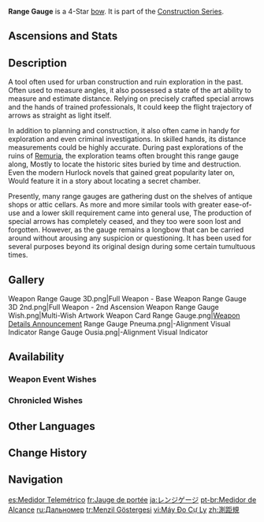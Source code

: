 {{Weapon Infobox
|id             = 15427
|image          = <gallery>
Weapon Range Gauge.png|Base
Weapon Range Gauge 2nd.png|2nd Ascension
</gallery>
|type           = Bow
|quality        = 4
|base_atk       = 44
|2nd_stat_type  = ATK
|2nd_stat       = 6%
|series         = Construction
|releaseDate    = 2023-10-17
|obtain         = Weapon Event Wishes
|passive        = Masons' Ditty
|effect         = When the wielder is [[heal]]ed or heals others, they will gain a Unity's Symbol that lasts 30s, up to a maximum of 3 Symbols. When using their [[Elemental Skill]] or [[Elemental Burst|Burst]], all Symbols will be consumed and the Struggle effect will be granted for 10s. For each Symbol consumed, gain (var1)% [[ATK]] and (var2)% All [[Elemental DMG Bonus]]. The Struggle effect can be triggered once every 15s, and Symbols can be gained even when the character is not on the field.
|eff_rank1_var1 = 3
|eff_rank2_var1 = 4
|eff_rank3_var1 = 5
|eff_rank4_var1 = 6
|eff_rank5_var1 = 7
|eff_rank1_var2 = 7
|eff_rank2_var2 = 8.5
|eff_rank3_var2 = 10
|eff_rank4_var2 = 11.5
|eff_rank5_var2 = 13
|eff_att1       = ATK
|eff_att2       = Elemental DMG Bonus
}}
{{Description|A measuring instrument that you can rarely find nowadays. It is capable of firing arrows.}}
'''Range Gauge''' is a 4-Star [[bow]]. It is part of the [[Construction Series]].

==Ascensions and Stats==
{{Weapon Ascensions and Stats
|ascendMat1 = Fragment of an Ancient Chord
|ascendMat2 = Chapter of an Ancient Chord
|ascendMat3 = Movement of an Ancient Chord
|ascendMat4 = Echo of an Ancient Chord
|bossMat1   = Drop of Tainted Water
|bossMat2   = Scoop of Tainted Water
|bossMat3   = Newborn Tainted Hydro Phantasm
|commonMat1 = Transoceanic Pearl
|commonMat2 = Transoceanic Chunk
|commonMat3 = Xenochromatic Crystal
}}

==Description==
A tool often used for urban construction and ruin exploration in the past. Often used to measure angles, it also possessed a state of the art ability to measure and estimate distance. Relying on precisely crafted special arrows and the hands of trained professionals, It could keep the flight trajectory of arrows as straight as light itself.

In addition to planning and construction, it also often came in handy for exploration and even criminal investigations. In skilled hands, its distance measurements could be highly accurate. During past explorations of the ruins of [[Remuria]], the exploration teams often brought this range gauge along, Mostly to locate the historic sites buried by time and destruction. Even the modern Hurlock novels that gained great popularity later on, Would feature it in a story about locating a secret chamber.

Presently, many range gauges are gathering dust on the shelves of antique shops or attic cellars. As more and more similar tools with greater ease-of-use and a lower skill requirement came into general use, The production of special arrows has completely ceased, and they too were soon lost and forgotten. However, as the gauge remains a longbow that can be carried around without arousing any suspicion or questioning. It has been used for several purposes beyond its original design during some certain tumultuous times.
<!--
==Lore==
-->
==Gallery==
<gallery>
Weapon Range Gauge 3D.png|Full Weapon - Base
Weapon Range Gauge 3D 2nd.png|Full Weapon - 2nd Ascension
Weapon Range Gauge Wish.png|Multi-Wish Artwork
Weapon Card Range Gauge.png|[https://www.hoyolab.com/article/22269177 Weapon Details Announcement]
Range Gauge Pneuma.png|{{Pneuma}}-Alignment Visual Indicator
Range Gauge Ousia.png|{{Ousia}}-Alignment Visual Indicator
</gallery>

==Availability==
===Weapon Event Wishes===
{{Featured}}

===Chronicled Wishes===
{{Featured|chronicled=1}}

==Other Languages==
{{Other Languages
|1_en     = Range Gauge
|1_zhs    = 测距规
|1_zhs_rm = Cèjù-guī
|1_zht    = 測距規
|1_zht_rm = Cèjù-guī
|1_zh_tl  = Distance-Measuring {{w|Calipers#Divider caliper|Dividers}}
|1_ja     = レンジゲージ
|1_ja_rm  = Renji Geeji
|1_ja_tl  = Range Gauge
|1_ko     = 거리 측정기
|1_ko_tl  = 
|1_es     = Medidor Telemétrico
|1_es_tl  = Telemetric Gauge
|1_fr     = Jauge de portée
|1_fr_tl  = Range Gauge
|1_ru     = Дальномер
|1_ru_tl  = Rangefinder
|1_th     = Range Gauge
|1_vi     = Máy Đo Cự Ly
|1_vi_tl  = 
|1_de     = Entfernungsmesser
|1_de_tl  = Rangefinder
|1_id     = Range Gauge
|1_pt     = Medidor de Alcance
|1_pt_tl  = 
|1_tr     = Menzil Göstergesi
|1_tr_tl  = Range Gauge
|1_it     = Indicatore distanziometrico
|1_it_tl  = Rangefinding Indicator
|Transclude = Prospector's Drill;2
}}

==Change History==
{{Change History|4.1}}

==Navigation==
{{Weapons by Series Navbox|Construction}}
{{Weapon Navbox|Bows}}

[[es:Medidor Telemétrico]]
[[fr:Jauge de portée]]
[[ja:レンジゲージ]]
[[pt-br:Medidor de Alcance]]
[[ru:Дальномер]]
[[tr:Menzil Göstergesi]]
[[vi:Máy Đo Cự Ly]]
[[zh:測距規]]